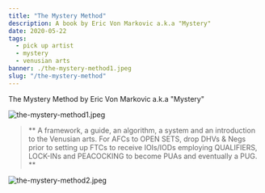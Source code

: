 ---
title: "The Mystery Method"
description: A book by Eric Von Markovic a.k.a "Mystery"
date: 2020-05-22
tags:
  - pick up artist
  - mystery
  - venusian arts
banner: ./the-mystery-method1.jpeg
slug: "/the-mystery-method"
---

The Mystery Method by Eric Von Markovic a.k.a "Mystery"

![the-mystery-method1.jpeg](the-mystery-method1.jpeg)

> ** A framework, a guide, an algorithm, a system and an introduction to the Venusian arts. For AFCs to OPEN SETS, drop DHVs & Negs prior to setting up FTCs to receive IOIs/IODs employing QUALIFIERS, LOCK-INs and PEACOCKING to become PUAs and eventually a PUG. **

![the-mystery-method2.jpeg](the-mystery-method2.jpeg)